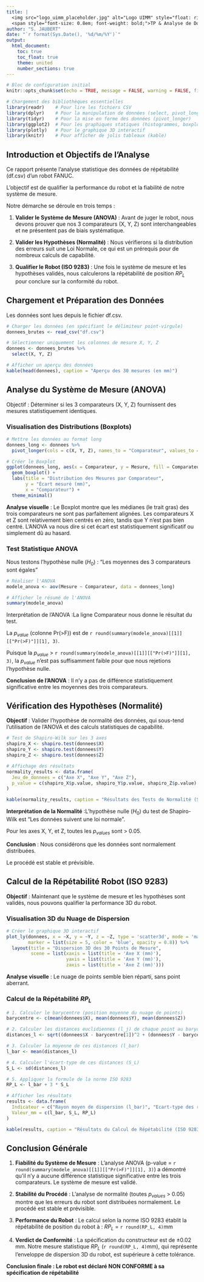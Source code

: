 ```yaml
---
title: |
  <img src="logo_uimm_placeholder.jpg" alt="Logo UIMM" style="float: right; height: 72px; margin-left: 24px;">
  <span style="font-size: 0.8em; font-weight: bold;">TP & Analyse de Données : Qualification de Performance d'un Robot FANUC</span>
author: "S. JAUBERT"
date: "`r format(Sys.Date(), '%d/%m/%Y')`"
output:
  html_document:
    toc: true
    toc_float: true
    theme: united
    number_sections: true
---
```




```r
# Bloc de configuration initial
knitr::opts_chunk$set(echo = TRUE, message = FALSE, warning = FALSE, fig.align = 'center')

# Chargement des bibliothèques essentielles
library(readr)    # Pour lire les fichiers CSV
library(dplyr)    # Pour la manipulation de données (select, pivot_longer...)
library(tidyr)    # Pour la mise en forme des données (pivot_longer)
library(ggplot2)  # Pour les graphiques statiques (histogrammes, boxplots)
library(plotly)   # Pour le graphique 3D interactif
library(knitr)    # Pour afficher de jolis tableaux (kable)
```

## Introduction et Objectifs de l'Analyse
 
 Ce rapport présente l'analyse statistique des données de répétabilité (df.csv) d'un robot FANUC.
 
 L'objectif est de qualifier la performance du robot et la fiabilité de notre système de mesure.
 
 Notre démarche se déroule en trois temps :
 
 1. **Valider le Système de Mesure (ANOVA)** : Avant de juger le robot, nous devons prouver que nos 3 comparateurs (X, Y, Z) sont interchangeables et ne présentent pas de biais systématique.
 2. **Valider les Hypothèses (Normalité)** : Nous vérifierons si la distribution des erreurs suit une Loi Normale, ce qui est un prérequis pour de nombreux calculs de capabilité.
 
 3. **Qualifier le Robot (ISO 9283)** : Une fois le système de mesure et les hypothèses validés, nous calculerons la répétabilité de position $RP_L$ pour conclure sur la conformité du robot.
 
 
## Chargement et Préparation des Données

Les données sont lues depuis le fichier df.csv.

```r
# Charger les données (en spécifiant le délimiteur point-virgule)
donnees_brutes <- read_csv("df.csv")

# Sélectionner uniquement les colonnes de mesure X, Y, Z
donnees <- donnees_brutes %>%
  select(X, Y, Z)

# Afficher un aperçu des données
kable(head(donnees), caption = "Aperçu des 30 mesures (en mm)")
```
## Analyse du Système de Mesure (ANOVA)

Objectif : Déterminer si les 3 comparateurs (X, Y, Z) fournissent des mesures statistiquement identiques.

### Visualisation des Distributions (Boxplots)

```r
# Mettre les données au format long
donnees_long <- donnees %>%
  pivot_longer(cols = c(X, Y, Z), names_to = "Comparateur", values_to = "Mesure")

# Créer le Boxplot
ggplot(donnees_long, aes(x = Comparateur, y = Mesure, fill = Comparateur)) +
  geom_boxplot() +
  labs(title = "Distribution des Mesures par Comparateur",
       y = "Écart mesuré (mm)",
       x = "Comparateur") +
  theme_minimal()
```
**Analyse visuelle** : Le Boxplot montre que les médianes (le trait gras) des trois comparateurs ne sont pas parfaitement alignées. Les comparateurs X et Z sont relativement bien centrés en zéro, tandis que Y n'est pas bien centré. L'ANOVA va nous dire si cet écart est statistiquement significatif ou simplement dû au hasard.

### Test Statistique ANOVA
Nous testons l'hypothèse nulle ($H_0$) : "Les moyennes des 3 comparateurs sont égales"

```r
# Réaliser l'ANOVA
modele_anova <- aov(Mesure ~ Comparateur, data = donnees_long)

# Afficher le résumé de l'ANOVA
summary(modele_anova)
```

Interprétation de l'ANOVA :La ligne Comparateur nous donne le résultat du test.

La $p_{value}$ (colonne Pr(>F)) est de `r round(summary(modele_anova)[[1]][["Pr(>F)"]][1], 3)`.

Puisque la $p_{value}$ > `r round(summary(modele_anova)[[1]][["Pr(>F)"]][1], 3)`, la $p_{value}$ n'est pas suffisamment faible pour que nous rejetions l'hypothèse nulle.

**Conclusion de l'ANOVA** : Il n'y a pas de différence statistiquement significative entre les moyennes des trois comparateurs.

## Vérification des Hypothèses (Normalité)

**Objectif** : Valider l'hypothèse de normalité des données, qui sous-tend l'utilisation de l'ANOVA et des calculs statistiques de capabilité.

```r
# Test de Shapiro-Wilk sur les 3 axes
shapiro_X <- shapiro.test(donnees$X)
shapiro_Y <- shapiro.test(donnees$Y)
shapiro_Z <- shapiro.test(donnees$Z)

# Affichage des résultats
normality_results <- data.frame(
  Jeu_de_donnees = c("Axe X", "Axe Y", "Axe Z"),
  p_value = c(shapiro_X$p.value, shapiro_Y$p.value, shapiro_Z$p.value)
)

kable(normality_results, caption = "Résultats des Tests de Normalité (Shapiro-Wilk)", digits = 4)
```

**Interprétation de la Normalité** :L'hypothèse nulle ($H_0$) du test de Shapiro-Wilk est "Les données suivent une loi normale".

Pour les axes X, Y, et Z, toutes les $p_{values}$ sont > 0.05.

**Conclusion** : Nous considérons que les données sont normalement distribuées. 

Le procédé est stable et prévisible.

## Calcul de la Répétabilité Robot (ISO 9283)

**Objectif** : Maintenant que le système de mesure et les hypothèses sont validés, nous pouvons qualifier la performance 3D du robot.

### Visualisation 3D du Nuage de Dispersion

```r
# Créer le graphique 3D interactif
plot_ly(donnees, x = ~X, y = ~Y, z = ~Z, type = 'scatter3d', mode = 'markers',
        marker = list(size = 5, color = 'blue', opacity = 0.8)) %>%
  layout(title = "Dispersion 3D des 30 Points de Mesure",
         scene = list(xaxis = list(title = 'Axe X (mm)'),
                      yaxis = list(title = 'Axe Y (mm)'),
                      zaxis = list(title = 'Axe Z (mm)')))
```

**Analyse visuelle** : Le nuage de points semble bien réparti, sans point aberrant.

### Calcul de la Répétabilité $RP_L$

```r
# 1. Calculer le barycentre (position moyenne du nuage de points)
barycentre <- c(mean(donnees$X), mean(donnees$Y), mean(donnees$Z))

# 2. Calculer les distances euclidiennes (l_j) de chaque point au barycentre
distances_l <- sqrt((donnees$X - barycentre[1])^2 + (donnees$Y - barycentre[2])^2 + (donnees$Z - barycentre[3])^2)

# 3. Calculer la moyenne de ces distances (l_bar)
l_bar <- mean(distances_l)

# 4. Calculer l'écart-type de ces distances (S_L)
S_L <- sd(distances_l)

# 5. Appliquer la formule de la norme ISO 9283
RP_L <- l_bar + 3 * S_L

# Afficher les résultats
results <- data.frame(
  Indicateur = c("Rayon moyen de dispersion (l_bar)", "Ecart-type des rayons (S_L)", "Répétabilité ISO 9283 (RP_L)"),
  Valeur_mm = c(l_bar, S_L, RP_L)
)

kable(results, caption = "Résultats du Calcul de Répétabilité (ISO 9283)", digits = 6)
```


## Conclusion Générale

1. **Fiabilité du Système de Mesure** : L'analyse ANOVA (p-value =  `r round(summary(modele_anova)[[1]][["Pr(>F)"]][1], 3)`) a démontré qu'il n'y a aucune différence statistique significative entre les trois comparateurs. Le système de mesure est validé.

2. **Stabilité du Procédé** : L'analyse de normalité (toutes $p_{values}$ > 0.05) montre que les erreurs du robot sont distribuées normalement. 
Le procédé est stable et prévisible.

3. **Performance du Robot** : Le calcul selon la norme ISO 9283 établit la répétabilité de position du robot à : $RP_L$ = `r round(RP_L, 4)`mm 

4. **Verdict de Conformité** : La spécification du constructeur est de ±0.02 mm. Notre mesure statistique $RP_L$ (`r round(RP_L, 4)`mm), qui représente l'enveloppe de dispersion 3D du robot, est supérieure à cette tolérance.

**Conclusion finale : Le robot est déclaré NON CONFORME à sa spécification de répétabilité**

